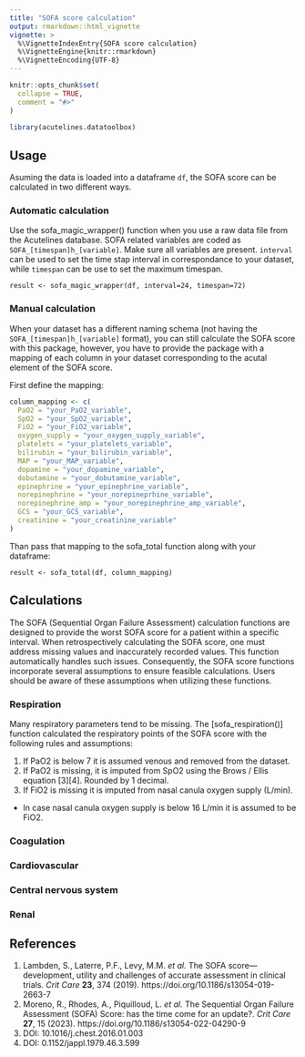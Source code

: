 ```yaml
---
title: "SOFA score calculation"
output: rmarkdown::html_vignette
vignette: >
  %\VignetteIndexEntry{SOFA score calculation}
  %\VignetteEngine{knitr::rmarkdown}
  %\VignetteEncoding{UTF-8}
---
```


```r
knitr::opts_chunk$set(
  collapse = TRUE,
  comment = "#>"
)
```

```r
library(acutelines.datatoolbox)
```

## Usage
Asuming the data is loaded into a dataframe `df`, the SOFA score can be calculated in two different ways.

### Automatic calculation
Use the sofa_magic_wrapper() function when you use a raw data file from the Acutelines database. SOFA related variables are coded as `SOFA_[timespan]h_[variable]`. Make sure all variables are present.
`interval` can be used to set the time stap interval in correspondance to your dataset, while `timespan` can be use to set the maximum timespan.

    result <- sofa_magic_wrapper(df, interval=24, timespan=72)

### Manual calculation
When your dataset has a different naming schema (not having the `SOFA_[timespan]h_[variable]` format), you can still calculate the SOFA score with this package, however, you have to
provide the package with a mapping of each column in your dataset corresponding to the acutal element of the SOFA score.

First define the mapping:

``` R
column_mapping <- c(
  PaO2 = "your_PaO2_variable",
  SpO2 = "your_SpO2_variable",
  FiO2 = "your_FiO2_variable",
  oxygen_supply = "your_oxygen_supply_variable",
  platelets = "your_platelets_variable",
  bilirubin = "your_bilirubin_variable",
  MAP = "your_MAP_variable",
  dopamine = "your_dopamine_variable",
  dobutamine = "your_dobutamine_variable",
  epinephrine = "your_epinephrine_variable",
  norepinephrine = "your_norepineprhine_variable",
  norepinephrine_amp = "your_norepinephrine_amp_variable",
  GCS = "your_GCS_variable",
  creatinine = "your_creatinine_variable"
)
```

Than pass that mapping to the sofa_total function along with your dataframe:

    result <- sofa_total(df, column_mapping)

## Calculations
The SOFA (Sequential Organ Failure Assessment) calculation functions are designed to provide the worst SOFA score for a patient within a specific interval.
When retrospectively calculating the SOFA score, one must address missing values and inaccurately recorded values. This function automatically handles such issues.
Consequently, the SOFA score functions incorporate several assumptions to ensure feasible calculations. Users should be aware of these assumptions when utilizing
these functions.

### Respiration
Many respiratory parameters tend to be missing. The [sofa_respiration()] function calculated the respiratory points of the SOFA score
with the following rules and assumptions:

1. If PaO2 is below 7 it is assumed venous and removed from the dataset.
2. If PaO2 is missing, it is imputed from SpO2 using the Brows / Ellis equation [3][4]. Rounded by 1 decimal.
3. If FiO2 is missing it is imputed from nasal canula oxygen supply (L/min).
 * In case nasal canula oxygen supply is below 16 L/min it is assumed to be FiO2.

### Coagulation

### Cardiovascular

### Central nervous system

### Renal

## References
1. Lambden, S., Laterre, P.F., Levy, M.M. *et al.* The SOFA score—development, utility and challenges of accurate assessment in clinical trials. *Crit Care* **23**, 374 (2019). https://doi.org/10.1186/s13054-019-2663-7
2. Moreno, R., Rhodes, A., Piquilloud, L. *et al.* The Sequential Organ Failure Assessment (SOFA) Score: has the time come for an update?. *Crit Care* **27**, 15 (2023). https://doi.org/10.1186/s13054-022-04290-9
3. DOI: 10.1016/j.chest.2016.01.003
4. DOI: 0.1152/jappl.1979.46.3.599
